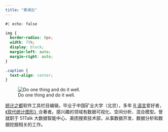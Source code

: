 ```yaml
---
title: "黄湘云"
---
```



```css
#| echo: false

img {
  border-radius: 8px;
  width: 75%;
  display: block;
  margin-left: auto;
  margin-right: auto;
}

.caption {
  text-align: center;
}
```


![Do one thing and do it well.](/img/song.jpg)

[统计之都](https://cosx.org/)软件工具栏目编辑，毕业于中国矿业大学（北京），多年 [R 语言](https://cran.r-project.org/)爱好者，[《现代统计图形》](https://msg2020.pzhao.org/)合著者。感兴趣的领域有数据可视化、空间分析、混合模型。曾就职于 51Talk 大数据智能中心、美团搜索技术部，从事数据开发、数据分析和数据挖掘相关的工作。



<!--
如果人生感到迷茫的时候，就读读书，在书中找到为人处事的原则。

高  华  我们还是有希望的《红太阳是怎样升起来的》《站在历史的风陵渡口》 
陈丹青  先活下去，艺术就是装逼《退步集》《纽约琐记》 
许子东  地沟海心，喝地沟油的命，操中南海的心 《书生之见·子东时间》
秦  晖  怀绝望之心，行希望之事《走出帝制》披着社会主义外衣的极权主义
-->
